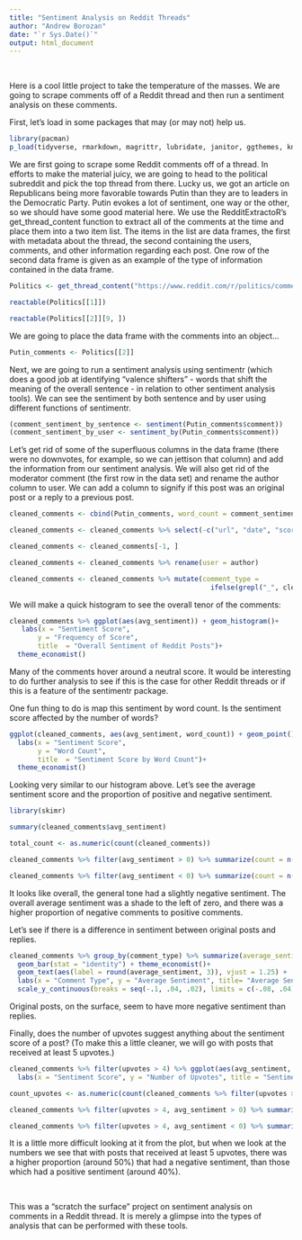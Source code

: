 ```yaml
---
title: "Sentiment Analysis on Reddit Threads"
author: "Andrew Borozan"
date: "`r Sys.Date()`"
output: html_document
---
```


<br>

Here is a cool little project to take the temperature of the masses. We are going to scrape comments off of a Reddit thread and then run a sentiment analysis on these comments.

First, let's load in some packages that may (or may not) help us.

```r
library(pacman)
p_load(tidyverse, rmarkdown, magrittr, lubridate, janitor, ggthemes, knitr, rvest, reactable, RSelenium, stringr.plus, RedditExtractoR, sentimentr)
```

We are first going to scrape some Reddit comments off of a thread. In efforts to make the material juicy, we are going to head to the political subreddit and pick the top thread from there. Lucky us, we got an article on Republicans being more favorable towards Putin than they are to leaders in the Democratic Party. Putin evokes a lot of sentiment, one way or the other, so we should have some good material here. We use the RedditExtractoR's get_thread_content function to extract all of the comments at the time and place them into a two item list. The items in the list are data frames, the first with metadata about the thread, the second containing the users, comments, and other information regarding each post. One row of the second data frame is given as an example of the type of information contained in the data frame.

```r
Politics <- get_thread_content("https://www.reddit.com/r/politics/comments/szjnqw/republicans_view_putin_more_favorably_than_they/")

reactable(Politics[[1]])

reactable(Politics[[2]][9, ])
```

We are going to place the data frame with the comments into an object...

```r
Putin_comments <- Politics[[2]]
```

Next, we are going to run a sentiment analysis using sentimentr (which does a good job at identifying "valence shifters" - words that shift the meaning of the overall sentence - in relation to other sentiment analysis tools). We can see the sentiment by both sentence and by user using different functions of sentimentr.

```r
(comment_sentiment_by_sentence <- sentiment(Putin_comments$comment))
(comment_sentiment_by_user <- sentiment_by(Putin_comments$comment))

```

Let's get rid of some of the superfluous columns in the data frame (there were no downvotes, for example, so we can jettison that column) and add the information from our sentiment analysis. We will also get rid of the moderator comment (the first row in the data set) and rename the author column to user. We can add a column to signify if this post was an original post or a reply to a previous post.

```r

cleaned_comments <- cbind(Putin_comments, word_count = comment_sentiment_by_user$word_count, sd = comment_sentiment_by_user$sd, avg_sentiment = comment_sentiment_by_user$ave_sentiment)

cleaned_comments <- cleaned_comments %>% select(-c("url", "date", "score", "downvotes", "golds"))

cleaned_comments <- cleaned_comments[-1, ]

cleaned_comments <- cleaned_comments %>% rename(user = author)

cleaned_comments <- cleaned_comments %>% mutate(comment_type = 
                                                  ifelse(grepl("_", cleaned_comments$comment_id), "Reply", "Original Post"))
```

We will make a quick histogram to see the overall tenor of the comments:

```r

cleaned_comments %>% ggplot(aes(avg_sentiment)) + geom_histogram()+
   labs(x = "Sentiment Score", 
       y = "Frequency of Score", 
       title  = "Overall Sentiment of Reddit Posts")+
  theme_economist()
```

Many of the comments hover around a neutral score. It would be interesting to do further analysis to see if this is the case for other Reddit threads or if this is a feature of the sentimentr package.

One fun thing to do is map this sentiment by word count. Is the sentiment score affected by the number of words?

```r
ggplot(cleaned_comments, aes(avg_sentiment, word_count)) + geom_point() +
  labs(x = "Sentiment Score", 
       y = "Word Count", 
       title  = "Sentiment Score by Word Count")+
  theme_economist()
```

Looking very similar to our histogram above. Let's see the average sentiment score and the proportion of positive and negative sentiment.

```r
library(skimr)

summary(cleaned_comments$avg_sentiment)

total_count <- as.numeric(count(cleaned_comments))

cleaned_comments %>% filter(avg_sentiment > 0) %>% summarize(count = n()) %>% mutate(proportion_positive_comments = round(count/total_count, 3))

cleaned_comments %>% filter(avg_sentiment < 0) %>% summarize(count = n()) %>% mutate(proportion_negative_comments = round(count/total_count, 3))
```

It looks like overall, the general tone had a slightly negative sentiment. The overall average sentiment was a shade to the left of zero, and there was a higher proportion of negative comments to positive comments.

Let's see if there is a difference in sentiment between original posts and replies.

```r
cleaned_comments %>% group_by(comment_type) %>% summarize(average_sentiment = mean(avg_sentiment)) %>% ggplot(aes(comment_type, average_sentiment)) +
  geom_bar(stat = "identity") + theme_economist()+
  geom_text(aes(label = round(average_sentiment, 3)), vjust = 1.25) + 
  labs(x = "Comment Type", y = "Average Sentiment", title= "Average Sentiment by Comment Type")+
  scale_y_continuous(breaks = seq(-.1, .04, .02), limits = c(-.08, .04))
```

Original posts, on the surface, seem to have more negative sentiment than replies.

Finally, does the number of upvotes suggest anything about the sentiment score of a post? (To make this a little cleaner, we will go with posts that received at least 5 upvotes.)

```r
cleaned_comments %>% filter(upvotes > 4) %>% ggplot(aes(avg_sentiment, upvotes, color = comment_type)) + geom_point() + theme_economist() +
  labs(x = "Sentiment Score", y = "Number of Upvotes", title = "Sentiment score and Upvote Relationship", color = "Comment Type")

count_upvotes <- as.numeric(count(cleaned_comments %>% filter(upvotes > 4)))

cleaned_comments %>% filter(upvotes > 4, avg_sentiment > 0) %>% summarize(count_positive = n()) %>% mutate(proportion_positive_sentiment = round(count_positive/count_upvotes, 3))

cleaned_comments %>% filter(upvotes > 4, avg_sentiment < 0) %>% summarize(count_negative = n()) %>% mutate(proportion_negative_sentiment = round(count_negative/count_upvotes, 3))
```

It is a little more difficult looking at it from the plot, but when we look at the numbers we see that with posts that received at least 5 upvotes, there was a higher proportion (around 50%) that had a negative sentiment, than those which had a positive sentiment (around 40%).

<br>

This was a "scratch the surface" project on sentiment analysis on comments in a Reddit thread. It is merely a glimpse into the types of analysis that can be performed with these tools.
